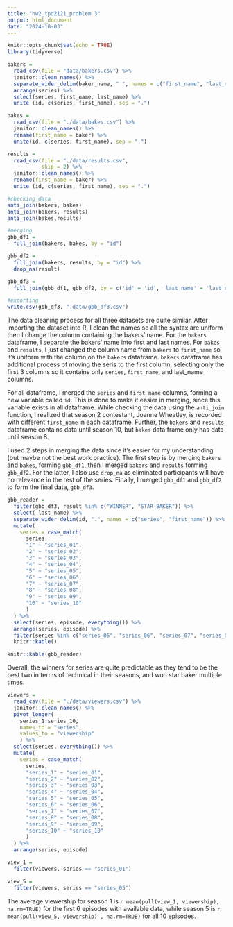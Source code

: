 ```yaml
---
title: "hw2_tpd2121_problem 3"
output: html_document
date: "2024-10-03"
---
```


```r
knitr::opts_chunk$set(echo = TRUE)
library(tidyverse)
```

```r
bakers = 
  read_csv(file = "data/bakers.csv") %>% 
  janitor::clean_names() %>% 
  separate_wider_delim(baker_name, " ", names = c("first_name", "last_name")) %>% 
  arrange(series) %>% 
  select(series, first_name, last_name) %>% 
  unite (id, c(series, first_name), sep = ".")

bakes = 
  read_csv(file = "./data/bakes.csv") %>% 
  janitor::clean_names() %>% 
  rename(first_name = baker) %>% 
  unite(id, c(series, first_name), sep = ".")

results = 
  read_csv(file = "./data/results.csv",
           skip = 2) %>% 
  janitor::clean_names() %>% 
  rename(first_name = baker) %>% 
  unite (id, c(series, first_name), sep = ".")

#checking data
anti_join(bakers, bakes)
anti_join(bakers, results)
anti_join(bakes,results)

#merging
gbb_df1 = 
  full_join(bakers, bakes, by = "id")

gbb_df2 = 
  full_join(bakers, results, by = "id") %>% 
  drop_na(result)

gbb_df3 = 
  full_join(gbb_df1, gbb_df2, by = c('id' = 'id', 'last_name' = 'last_name', 'episode' = 'episode'))

#exporting
write.csv(gbb_df3, ".data/gbb_df3.csv")
```

The data cleaning process for all three datasets are quite similar. After importing the dataset into R, I clean the names so all the syntax are uniform then I change the column containing the bakers' name. For the `bakers` dataframe, I separate the bakers' name into first and last names. For `bakes` and `results`, I just changed the column name from `bakers` to `first_name` so it's uniform with the column on the `bakers` dataframe. `bakers` dataframe has additional process of moving the seris to the first column, selecting only the first 3 columns so it contains only `series`, `first_name`, and last_name columns.

For all dataframe, I merged the `series` and `first_name` columns, forming a new variable called `id`. This is done to make it easier in merging, since this variable exists in all dataframe. While checking the data using the `anti_join` function, I realized that season 2 contestant, Joanne Wheatley, is recorded with different `first_name` in each dataframe. Further, the `bakers` and `results` dataframe contains data until season 10, but `bakes` data frame only has data until season 8. 

I used 2 steps in merging the data since it's easier for my understanding (but maybe not the best work practice). The first step is by merging `bakers` and `bakes`, forming `gbb_df1`, then I merged `bakers` and `results` forming `gbb_df2`. For the latter, I also use `drop_na` as eliminated participants will have no relevance in the rest of the series. Finally, I merged `gbb_df1` and `gbb_df2` to form the final data, `gbb_df3`. 

```r
gbb_reader = 
  filter(gbb_df3, result %in% c("WINNER", "STAR BAKER")) %>% 
  select(-last_name) %>% 
  separate_wider_delim(id, ".", names = c("series", "first_name")) %>% 
  mutate(
    series = case_match(
      series, 
      "1" ~ "series_01",
      "2" ~ "series_02",
      "3" ~ "series_03",
      "4" ~ "series_04",
      "5" ~ "series_05",
      "6" ~ "series_06",
      "7" ~ "series_07",
      "8" ~ "series_08",
      "9" ~ "series_09",
      "10" ~ "series_10"
      )
  ) %>% 
  select(series, episode, everything()) %>% 
  arrange(series, episode) %>% 
  filter(series %in% c("series_05", "series_06", "series_07", "series_08", "series_09", "series_10")) %>% 
  knitr::kable()

knitr::kable(gbb_reader)
```

Overall, the winners for series are quite predictable as they tend to be the best two in terms of technical in their seasons, and won star baker multiple times. 

```r
viewers = 
  read_csv(file = "./data/viewers.csv") %>% 
  janitor::clean_names() %>% 
  pivot_longer(
    series_1:series_10,
    names_to = "series",
    values_to = "viewership"
    ) %>% 
  select(series, everything()) %>% 
  mutate(
    series = case_match(
      series, 
      "series_1" ~ "series_01",
      "series_2" ~ "series_02",
      "series_3" ~ "series_03",
      "series_4" ~ "series_04",
      "series_5" ~ "series_05",
      "series_6" ~ "series_06",
      "series_7" ~ "series_07",
      "series_8" ~ "series_08",
      "series_9" ~ "series_09",
      "series_10" ~ "series_10"
      )
  ) %>% 
  arrange(series, episode)

view_1 = 
  filter(viewers, series == "series_01")

view_5 = 
  filter(viewers, series == "series_05")
```

The average viewership for season 1 is `r mean(pull(view_1, viewership), na.rm=TRUE)` for the first 6 episodes with available data, while season 5 is `r mean(pull(view_5, viewership) , na.rm=TRUE)` for all 10 episodes.